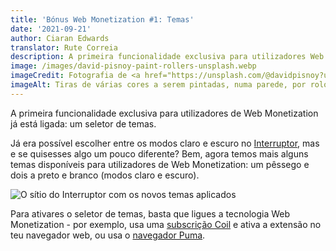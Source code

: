```yaml
---
title: 'Bónus Web Monetization #1: Temas'
date: '2021-09-21'
author: Ciaran Edwards
translator: Rute Correia
description: A primeira funcionalidade exclusiva para utilizadores Web Monetization já está ligada
image: /images/david-pisnoy-paint-rollers-unsplash.webp
imageCredit: Fotografia de <a href="https://unsplash.com/@davidpisnoy?utm_source=unsplash&utm_medium=referral&utm_content=creditCopyText">David Pisnoy</a> via <a href="https://unsplash.com/s/photos/painting?utm_source=unsplash&utm_medium=referral&utm_content=creditCopyText">Unsplash</a>
imageAlt: Tiras de várias cores a serem pintadas, numa parede, por rolos de pintar
---
```


A primeira funcionalidade exclusiva para utilizadores de Web Monetization já está ligada: um seletor de temas.

Já era possível escolher entre os modos claro e escuro no [Interruptor](https://interruptor.pt/), mas e se quisesses algo um pouco diferente? Bem, agora temos mais alguns temas disponíveis para utilizadores de Web Monetization: um pêssego e dois a preto e branco (modos claro e escuro).

![O sítio do Interruptor com os novos temas aplicados](/images/Interruptor_WM_themes.webp)

Para ativares o seletor de temas, basta que ligues a tecnologia Web Monetization - por exemplo, usa uma [subscrição Coil](https://coil.com/) e ativa a extensão no teu navegador web, ou usa o [navegador Puma](https://www.pumabrowser.com/).

